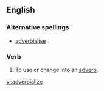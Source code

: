 ==English==

===Alternative spellings===
*[[adverbialise]] {{i|UK}}

===Verb===
{{en-verb|adverbializes|adverbializing|adverbialized|adverbialized}}

# {{rare|or|jocular}} To use or change into an [[adverb]].

[[vi:adverbialize]]
